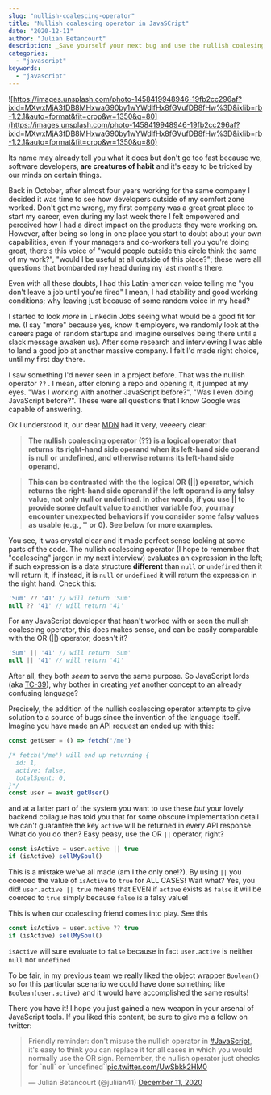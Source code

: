 ```yaml
---
slug: "nullish-coalescing-operator"
title: "Nullish coalescing operator in JavaSCript"
date: "2020-12-11"
author: "Julian Betancourt"
description: _Save yourself your next bug and use the nullish coalesing operator_
categories:
  - "javascript"
keywords:
  - "javascript"
---
```


![https://images.unsplash.com/photo-1458419948946-19fb2cc296af?ixid=MXwxMjA3fDB8MHxwaG90by1wYWdlfHx8fGVufDB8fHw%3D&ixlib=rb-1.2.1&auto=format&fit=crop&w=1350&q=80](https://images.unsplash.com/photo-1458419948946-19fb2cc296af?ixid=MXwxMjA3fDB8MHxwaG90by1wYWdlfHx8fGVufDB8fHw%3D&ixlib=rb-1.2.1&auto=format&fit=crop&w=1350&q=80)

Its name may already tell you what it does but don't go too fast because we, software developers, **are creatures of habit** and it's easy to be tricked by our minds on certain things.

Back in October, after almost four years working for the same company I decided it was time to see how developers outside of my comfort zone worked. Don't get me wrong, my first company was a great great place to start my career, even during my last week there I felt empowered and perceived how I had a direct impact on the products they were working on. However, after being so long in one place you start to doubt about your own capabilities, even if your managers and co-workers tell you you're doing great, there's this voice of "would people outside this circle think the same of my work?", "would I be useful at all outside of this place?"; these were all questions that bombarded my head during my last months there.

Even with all these doubts, I had this Latin-american voice telling me "you don't leave a job until you're fired" I mean, I had stability and good working conditions; why leaving just because of some random voice in my head?

I started to look *more* in Linkedin Jobs seeing what would be a good fit for me. (I say "more" because yes, know it employers, we randomly look at the careers page of random startups and imagine ourselves being there until a slack message awaken us). After some research and interviewing I was able to land a good job at another massive company. I felt I'd made right choice, until my first day there.

I saw something I'd never seen in a project before. That was the nullish operator `??` . I mean, after cloning a repo and opening it, it jumped at my eyes. "Was I working with another JavaScript before?", "Was I even doing JavaScript before?". These were all questions that I know Google was capable of answering. 

Ok I understood it, our dear [MDN](https://developer.mozilla.org/en-US/docs/Web/JavaScript/Reference/Operators/Nullish_coalescing_operator) had it very, veeeery clear:

> **The nullish coalescing operator (??) is a logical operator that returns its right-hand side operand when its left-hand side operand is null or undefined, and otherwise returns its left-hand side operand.**

> **This can be contrasted with the the logical OR (||) operator, which returns the right-hand side operand if the left operand is any falsy value, not only null or undefined. In other words, if you use || to provide some default value to another variable foo, you may encounter unexpected behaviors if you consider some falsy values as usable (e.g., '' or 0). See below for more examples.**

You see, it was crystal clear and it made perfect sense looking at some parts of the code. The nullish coalescing operator (I hope to remember that "coalescing" jargon in my next interview) evaluates an expression in the left; if such expression is a data structure **different** than `null` or `undefined` then it will return it, if instead, it is `null` or `undefined` it will return the expression in the right hand. Check this:

```jsx
'Sum' ?? '41' // will return 'Sum'
null ?? '41' // will return '41'
```

For any JavaScript developer that hasn't worked with or seen the nullish coalescing operator, this does makes sense, and can be easily comparable with the OR (||) operator, doesn't it?

```jsx
'Sum' || '41' // will return 'Sum'
null || '41' // will return '41'
```

After all, they both *seem* to serve the same purpose. So JavaScript lords (aka [TC-39](https://tc39.es/)), why bother in creating *yet* another concept to an already confusing language?

Precisely, the addition of the nullish coalescing operator attempts to give solution to a source of bugs since the invention of the language itself. Imagine you have made an API request an ended up with this:

```jsx
const getUser = () => fetch('/me')

/* fetch('/me') will end up returning {
  id: 1, 
  active: false,
  totalSpent: 0,
}*/ 
const user = await getUser()
```

and at a latter part of the system you want to use these *but* your lovely backend collague has told you that for some obscure implementation detail we can't guarantee the key `active` will be returned in every API response. What do you do then? Easy peasy, use the OR `||` operator, right?

```jsx
const isActive = user.active || true
if (isActive) sellMySoul()
```

This is a mistake we've all made (am I the only one!?). By using `||` you coerced the value of `isActive` to `true` for ALL CASES! Wait what? Yes, you did! `user.active || true` means that EVEN if `active` exists as `false` it will be coerced to `true` simply because `false` is a falsy value!

This is when our coalescing friend comes into play. See this

```jsx
const isActive = user.active ?? true
if (isActive) sellMySoul()
```

`isActive` will sure evaluate to `false` because in fact `user.active` is neither `null` nor `undefined`

To be fair, in my previous team we really liked the object wrapper `Boolean()` so for this particular scenario we could have done something like `Boolean(user.active)` and it would have accomplished the same results!

There you have it! I hope you just gained a new weapon in your arsenal of JavaScript tools. If you liked this content, be sure to give me a follow on twitter:

<blockquote class="twitter-tweet"><p lang="en" dir="ltr">Friendly reminder: don&#39;t misuse the nullish operator in <a href="https://twitter.com/hashtag/JavaScript?src=hash&amp;ref_src=twsrc%5Etfw">#JavaScript</a>, it&#39;s easy to think you can replace it for all cases in which you would normally use the OR sign. Remember, the nullish operator just checks for `null` or `undefined`!<a href="https://t.co/UwSbkk2HM0">pic.twitter.com/UwSbkk2HM0</a></p>&mdash; Julian Betancourt (@juliian41) <a href="https://twitter.com/juliian41/status/1337419064273211397?ref_src=twsrc%5Etfw">December 11, 2020</a></blockquote> <script async src="https://platform.twitter.com/widgets.js" charset="utf-8"></script>

<!-- [https://twitter.com/juliian41/status/1337419064273211397?s=20](https://twitter.com/juliian41/status/1337419064273211397?s=20) -->